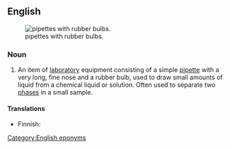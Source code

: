 ==English==
{{wikipedia}}
[[File:Pasteur Pipets.jpg|thumb|pipettes with rubber bulbs.]]

===Noun===
{{en-noun|head=Pasteur [[pipette]]}}

# {{context|chemistry|lang=en}} An item of [[laboratory]] equipment consisting of a simple [[pipette]] with a very long, fine nose and a rubber bulb, used to draw small amounts of liquid from a chemical liquid or solution. Often used to separate two [[phases]] in a small sample.

====Translations====
{{trans-top|an item of laboratory equipment}}
* Finnish: {{t|fi|pasteur-pipetti}}
{{trans-mid}}
{{trans-bottom}}

[[Category:English eponyms]]